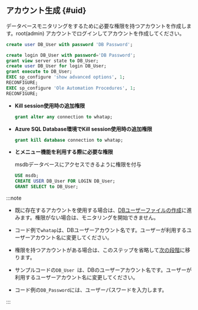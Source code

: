 ## アカウント生成 {#uid}

データベースモニタリングをするために必要な権限を持つアカウントを作成します。root(admin) アカウントでログインしてアカウントを作成してください。

<InDoc product="altibase">

```sql title="SQL"
create user DB_User with password 'DB Password';
```

</InDoc>

<InDoc product="mssql">

```sql
create login DB_User with password='DB Password';
grant view server state to DB_User;
create user DB_User for login DB_User;
grant execute to DB_User;
EXEC sp_configure 'show advanced options', 1;
RECONFIGURE;
EXEC sp_configure 'Ole Automation Procedures', 1;
RECONFIGURE;
```

- **Kill session使用時の追加権限**

  ```sql
  grant alter any connection to whatap;
  ```

- **Azure SQL Database環境でKill session使用時の追加権限**

  ```sql
  grant kill database connection to whatap;
  ```

- **<Cmdname sid="side_dbJobInfo" className="uitext" />と<Cmdname sid="side_dbBackupRecoveryHistory" className="uitext" />メニュー機能を利用する際に必要な権限**

  msdbデータベースにアクセスできるように権限を付与

  ```sql
  USE msdb;
  CREATE USER DB_User FOR LOGIN DB_User;
  GRANT SELECT to DB_User;
  ```

</InDoc>

:::note

<Xclude product="postgresql,mysql,altibase,mssql">

- 既に存在するアカウントを使用する場合は、[DBユーザーファイルの作成](#create-db-user)に進みます。権限がない場合は、モニタリングを開始できません。

- コード例で`whatap`は、DBユーザーアカウント名です。ユーザーが利用するユーザーアカウント名に変更してください。

</Xclude>

<InDoc product="postgresql,mysql,altibase,mssql">

- 権限を持つアカウントがある場合は、このステップを省略して[次の段階](#check-accesskey)に移ります。

- サンプルコードの`DB_User `は、DBのユーザーアカウント名です。ユーザーが利用するユーザーアカウント名に変更してください。

</InDoc>

- コード例の`DB_Password`には、ユーザーパスワードを入力します。

:::
